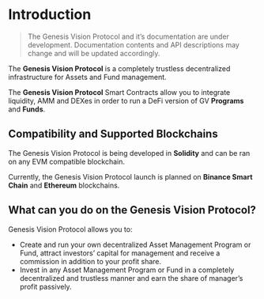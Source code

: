 # Introduction

> The Genesis Vision Protocol and it’s documentation are under development. Documentation contents and API descriptions may change and will be updated accordingly.

The **Genesis Vision Protocol** is a completely trustless decentralized infrastructure for Assets and Fund management.

The **Genesis Vision Protocol** Smart Contracts allow you to integrate liquidity, AMM and DEXes in order to run a DeFi version of GV **Programs** and **Funds**.



## Compatibility and Supported Blockchains
The Genesis Vision Protocol is being developed in **Solidity** and can be ran on any EVM compatible blockchain.

Currently, the Genesis Vision Protocol launch is planned on **Binance Smart Chain** and **Ethereum** blockchains.

## What can you do on the Genesis Vision Protocol?
Genesis Vision Protocol allows you to: 
- Create and run your own decentralized Asset Management Program or Fund, attract investors’ capital for management and receive a commission in addition to your profit share.
- Invest in any Asset Management Program or Fund in a completely decentralized and trustless manner and earn the share of manager’s profit passively.

